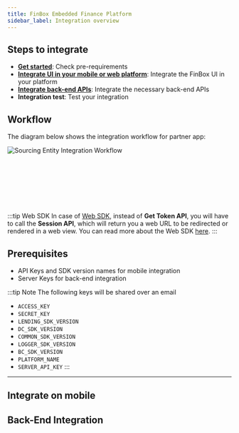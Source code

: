 ```yaml
---
title: FinBox Embedded Finance Platform
sidebar_label: Integration overview
--- 
```



## Steps to integrate

- [**Get started**](/embedded-finance/overview#prerequisites): Check pre-requirements
- [**Integrate UI in your mobile or web platform**](/embedded-finance/overview#Integrate-on-mobile): Integrate the FinBox UI in your platform
- [**Integrate back-end APIs**](/embedded-finance/overview#back-end-integration): Integrate the necessary back-end APIs 
- **Integration test**: Test your integration

## Workflow
The diagram below shows the integration workflow for partner app:


![Sourcing Entity Integration Workflow](integration-workflow.jpg)


<div>
<br></br>
<br></br>
<br></br>
</div>

:::tip Web SDK
In case of [Web SDK](/middleware/web-sdk.html), instead of **Get Token API**, you will have to call the **Session API**, which will return you a web URL to be redirected or rendered in a web view. You can read more about the Web SDK [here](/middleware/web-sdk.html).
:::


## Prerequisites


- API Keys and SDK version names for mobile integration
- Server Keys for back-end integration 

:::tip Note
The following keys will be shared over an email
- `ACCESS_KEY`
- `SECRET_KEY`
- `LENDING_SDK_VERSION`
- `DC_SDK_VERSION`
- `COMMON_SDK_VERSION`
- `LOGGER_SDK_VERSION`
- `BC_SDK_VERSION`
- `PLATFORM_NAME`
- `SERVER_API_KEY` 
:::

---



## Integrate on mobile

<div class="row">

 <div class="col">
     <RedisCard 
        title="Android SDK" 
        img="Android.png"
        description="Integrate into your mobile app" 
        page="/embedded-finance/android-sdk"
        />
 </div>


 <div class="col">
    <RedisCard 
        title="React Native" 
        img="/src/public/React.png"
        description="Integrate into your iOS app" 
        page="/embedded-finance/react-native"
        />
 </div>


 <div class="col">
    <RedisCard 
        title="Javascript SDK" 
        img="/src/public/JS.png"
        description="Integrate it on your web or mobile app" 
        page="/embedded-finance/web-sdk"
        />
 </div>
</div>



## Back-End Integration

<div class="row">

 <div class="col">
    <RedisCard 
        title="Rest APIs" 
        img="/src/public/API.png"
        description="Implement the necessary server side APIs to go live" 
        page="/embedded-finance/rest-api"
        />
 </div>
 <div class="col"> <br></br> </div>
 <div class="col"> <br></br> </div>
 </div>